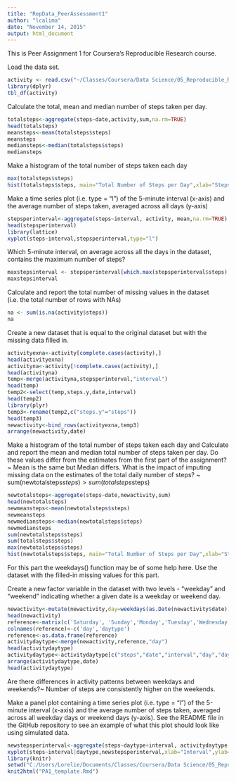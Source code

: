 ```yaml
---
title: "RepData_PeerAssessment1"
author: "lcalima"
date: "November 14, 2015"
output: html_document
---
```


This is Peer Assignment 1 for Coursera's Reproducible Research course.

Load the data set.
```r
activity <- read.csv("~/Classes/Coursera/Data Science/05_Reproducible_Research/Assignment_01/repdata-data-activity/activity.csv")
library(dplyr)
tbl_df(activity)
```

Calculate the total, mean and median number of steps taken per day.
```r
totalsteps<-aggregate(steps~date,activity,sum,na.rm=TRUE)
head(totalsteps)
meansteps<-mean(totalsteps$steps)
meansteps
mediansteps<-median(totalsteps$steps)
mediansteps
```

Make a histogram of the total number of steps taken each day
```r
max(totalsteps$steps)
hist(totalsteps$steps, main="Total Number of Steps per Day",xlab="Steps",ylab="Frequency",xlim=c(0,25000),ylim=c(0,20),breaks=10,col="blue")
```

Make a time series plot (i.e. type = "l") of the 5-minute interval (x-axis) and the average number of steps taken, averaged across all days (y-axis)
```r
stepsperinterval<-aggregate(steps~interval, activity, mean,na.rm=TRUE)
head(stepsperinterval)
library(lattice)
xyplot(steps~interval,stepsperinterval,type="l")
```

Which 5-minute interval, on average across all the days in the dataset, contains the maximum number of steps?
```r
maxstepsinterval <- stepsperinterval[which.max(stepsperinterval$steps),]$interval
maxstepsinterval
```

Calculate and report the total number of missing values in the dataset (i.e. the total number of rows with NAs)
```r
na <- sum(is.na(activity$steps))
na
```

Create a new dataset that is equal to the original dataset but with the missing data filled in.
```r
activityexna<-activity[complete.cases(activity),]
head(activityexna)
activityna<-activity[!complete.cases(activity),]
head(activityna)
temp<-merge(activityna,stepsperinterval,"interval")
head(temp)
temp2<-select(temp,steps.y,date,interval)
head(temp2)
library(plyr)
temp3<-rename(temp2,c("steps.y"="steps"))
head(temp3)
newactivity<-bind_rows(activityexna,temp3)
arrange(newactivity,date)
```

Make a histogram of the total number of steps taken each day and Calculate and report the mean and median total number of steps taken per day. Do these values differ from the estimates from the first part of the assignment? ~ Mean is the same but Median differs. What is the impact of imputing missing data on the estimates of the total daily number of steps? ~ sum(newtotalsteps$steps) > sum(totalsteps$steps)
```r
newtotalsteps<-aggregate(steps~date,newactivity,sum)
head(newtotalsteps)
newmeansteps<-mean(newtotalsteps$steps)
newmeansteps
newmediansteps<-median(newtotalsteps$steps)
newmediansteps
sum(newtotalsteps$steps)
sum(totalsteps$steps)
max(newtotalsteps$steps)
hist(newtotalsteps$steps, main="Total Number of Steps per Day",xlab="Steps",ylab="Frequency",xlim=c(0,25000),ylim=c(0,25),breaks=10,col="blue")
```

For this part the weekdays() function may be of some help here. Use the dataset with the filled-in missing values for this part.

Create a new factor variable in the dataset with two levels - "weekday" and "weekend" indicating whether a given date is a weekday or weekend day.
```r
newactivity<-mutate(newactivity,day=weekdays(as.Date(newactivity$date)))
head(newactivity)
reference<-matrix(c('Saturday', 'Sunday','Monday','Tuesday','Wednesday','Thursday','Friday','weekend','weekend','weekday','weekday','weekday','weekday','weekday'),ncol=2)
colnames(reference)<-c('day','daytype')
reference<-as.data.frame(reference)
activitydaytype<-merge(newactivity,reference,"day")
head(activitydaytype)
activitydaytype<-activitydaytype[c("steps","date","interval","day","daytype")]
arrange(activitydaytype,date)
head(activitydaytype)
```

Are there differences in activity patterns between weekdays and weekends?~ Number of steps are consistently higher on the weekends.

Make a panel plot containing a time series plot (i.e. type = "l") of the 5-minute interval (x-axis) and the average number of steps taken, averaged across all weekday days or weekend days (y-axis). See the README file in the GitHub repository to see an example of what this plot should look like using simulated data.
```r
newstepsperinterval<-aggregate(steps~daytype+interval, activitydaytype, mean,na.rm=TRUE)
xyplot(steps~interval|daytype,newstepsperinterval,xlab="Interval",ylab="Number of steps",type="l",layout=(c(1,2)))
library(knitr)
setwd("C:/Users/Lorelie/Documents/Classes/Coursera/Data Science/05_Reproducible_Research/Assignment_01")
knit2html("PA1_template.Rmd")
```

